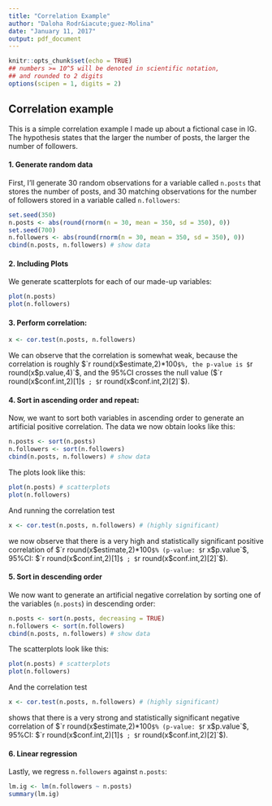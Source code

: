 ```yaml
---
title: "Correlation Example"
author: "Daloha Rodr&iacute;guez-Molina"
date: "January 11, 2017"
output: pdf_document
---
```


```r
knitr::opts_chunk$set(echo = TRUE)
## numbers >= 10^5 will be denoted in scientific notation,
## and rounded to 2 digits
options(scipen = 1, digits = 2)
```

## Correlation example

This is a simple correlation example I made up about a fictional case in IG. The hypothesis states that the larger the number of posts, the larger the number of followers.

#### 1. Generate random data
First, I'll generate 30 random observations for a variable called `n.posts` that stores the number of posts, and 30 matching observations for the number of followers stored in a variable called `n.followers`:

```r
set.seed(350)
n.posts <- abs(round(rnorm(n = 30, mean = 350, sd = 350), 0))
set.seed(700)
n.followers <- abs(round(rnorm(n = 30, mean = 350, sd = 350), 0))
cbind(n.posts, n.followers) # show data
```

#### 2. Including Plots
We generate scatterplots for each of our made-up variables:

```r
plot(n.posts)
plot(n.followers)
```

#### 3. Perform correlation:
``` r
x <- cor.test(n.posts, n.followers)
```
We can observe that the correlation is somewhat weak, because the correlation is roughly $`r round(x$estimate,2)*100`$%, the p-value is $`r round(x$p.value,4)`$, and the 95%CI crosses the null value ($`r round(x$conf.int,2)[1]`$ ; $`r round(x$conf.int,2)[2]`$).

#### 4. Sort in ascending order and repeat:
Now, we want to sort both variables in ascending order to generate an artificial positive correlation. The data we now obtain looks like this:
```r
n.posts <- sort(n.posts)
n.followers <- sort(n.followers)
cbind(n.posts, n.followers) # show data
```

The plots look like this:
```r
plot(n.posts) # scatterplots
plot(n.followers)
```

And running the correlation test
```r
x <- cor.test(n.posts, n.followers) # (highly significant)
```
we now observe that there is a very high and statistically significant positive correlation of $`r round(x$estimate,2)*100`$% (p-value: $`r x$p.value`$, 95%CI: $`r round(x$conf.int,2)[1]`$ ; $`r round(x$conf.int,2)[2]`$).

#### 5. Sort in descending order
We now want to generate an artificial negative correlation by sorting one of the variables (`n.posts`) in descending order:
```r
n.posts <- sort(n.posts, decreasing = TRUE)
n.followers <- sort(n.followers)
cbind(n.posts, n.followers) # show data
```

The scatterplots look like this:
```r
plot(n.posts) # scatterplots
plot(n.followers)
```

And the correlation test
```r
x <- cor.test(n.posts, n.followers) # (highly significant)
```
shows that there is a very strong and statistically significant negative correlation of $`r round(x$estimate,2)*100`$% (p-value: $`r x$p.value`$, 95%CI: $`r round(x$conf.int,2)[1]`$ ; $`r round(x$conf.int,2)[2]`$).

#### 6. Linear regression
Lastly, we regress `n.followers` against `n.posts`:
```r
lm.ig <- lm(n.followers ~ n.posts)
summary(lm.ig)
```
